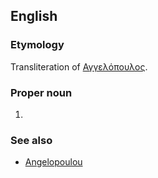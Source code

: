 ==English==
{{wikipedia|lang=en}}
===Etymology===
Transliteration of {{etyl|el}} [[Αγγελόπουλος]].

===Proper noun===
{{en-proper noun}}

# {{surname|transliteration of a Greek|from=Greek}}

===See also===
* [[Angelopoulou]]